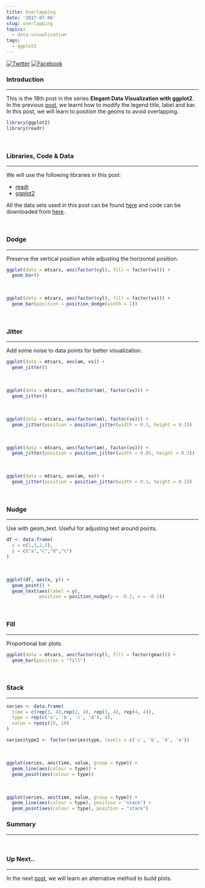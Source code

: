```yaml
---
title: Overlapping
date: '2017-07-06'
slug: overlapping
topics:
  - data-visualization
tags:
  - ggplot2
---
```

[![Twitter](http://i.imgur.com/tXSoThF.png)](https://twitter.com/login?redirect_after_login=%2Fhome%3Fstatus)
[![Facebook](http://i.imgur.com/P3YfQoD.png)](https://www.facebook.com/sharer/sharer.php?u=)


### Introduction

<hr>

This is the 18th post in the series **Elegant Data Visualization with ggplot2**. In the previous [post](https://rsquaredacademy.github.io/blog/post/legend-part-6/), we learnt how to modify the legend title, label and bar. In this post, we will learn to position the geoms to avoid overlapping.

```r
library(ggplot2)
library(readr)
```

<br>

### Libraries, Code & Data

<hr>

We will use the following libraries in this post:

- [readr](http://readr.tidyverse.org/)
- [ggplot2](http://ggplot2.tidyverse.org/)

All the data sets used in this post can be found [here](https://github.com/rsquaredacademy/datasets) and code can be downloaded from [here](https://gist.github.com/rsquaredacademy/ee7f58a871679f9655a1222ccc5db72d).

<br>

### Dodge

<hr>

Preserve the vertical position while adjusting the horizontal position.

```r
ggplot(data = mtcars, aes(factor(cyl), fill = factor(vs))) +
  geom_bar()
```

<br>

```r
ggplot(data = mtcars, aes(factor(cyl), fill = factor(vs))) +
  geom_bar(position = position_dodge(width = 1))
```

<br>

### Jitter

<hr>

Add some noise to data points for better visualization.

```r
ggplot(data = mtcars, aes(am, vs)) +
  geom_jitter()
```

<br>

```r
ggplot(data = mtcars, aes(factor(am), factor(vs))) +
  geom_jitter()
```

<br>

```r
ggplot(data = mtcars, aes(factor(am), factor(vs))) +
  geom_jitter(position = position_jitter(width = 0.1, height = 0.1))
```

<br>

```r
ggplot(data = mtcars, aes(factor(am), factor(vs))) +
  geom_jitter(position = position_jitter(width = 0.05, height = 0.3))
```

<br>

```r
ggplot(data = mtcars, aes(am, vs)) +
  geom_jitter(position = position_jitter(width = 0.1, height = 0.1))
```

<br>

### Nudge

<hr>

Use with geom_text. Useful for adjusting text around points.

```r
df <- data.frame(
  x = c(1,3,2,5),
  y = c("a","c","d","c")
)
```

<br>

```r
ggplot(df, aes(x, y)) +
  geom_point() +
  geom_text(aes(label = y),
            position = position_nudge(y = -0.1, x = -0.2))
```

<br>

### Fill

<hr>

Proportional bar plots.

```r
ggplot(data = mtcars, aes(factor(cyl), fill = factor(gear))) +
  geom_bar(position = "fill")
```

<br>

### Stack

<hr>

```r
series <- data.frame(
  time = c(rep(1, 4),rep(2, 4), rep(3, 4), rep(4, 4)),
  type = rep(c('a', 'b', 'c', 'd'), 4),
  value = rpois(16, 10)
)

series$type2 <- factor(series$type, levels = c('c', 'b', 'd', 'a'))
```

<br>

```r
ggplot(series, aes(time, value, group = type)) +
  geom_line(aes(colour = type)) +
  geom_point(aes(colour = type))
```

<br>

```r
ggplot(series, aes(time, value, group = type)) +
  geom_line(aes(colour = type), position = "stack") +
  geom_point(aes(colour = type), position = "stack")
```

### Summary

<hr>

<br>

### Up Next..

<hr>

In the next [post](https://rsquaredacademy.github.io/blog/post/ggplot2-statistical-plots/),  we will learn an alternative method to build plots. 

<br>